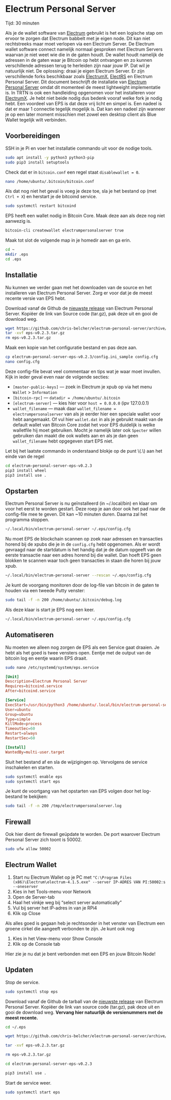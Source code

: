
# Electrum Personal Server

<Callout emoji="&#x2139;">
	Tijd: 30 minuten
</Callout>

Als je de wallet software van [Electrum](https://electrum.org/#home) gebruikt is het een logische stap om ervoor te zorgen dat Electrum babbelt met je eigen node. Dit kan niet rechtstreeks maar moet verlopen via een Electrum Server. De Electrum wallet software connect namelijk normaal gesproken met Electrum Servers waarvan je niet weet wie die in de gaten houdt. De wallet houdt namelijk de adressen in de gaten waar je Bitcoin op hebt ontvangen en zo kunnen verschillende adressen terug te herleiden zijn naar jouw IP. Dat wil je natuurlijk niet. De oplossing: draai je eigen Electrum Server. Er zijn verschillende forks beschikbaar zoals [ElectrumX](https://github.com/spesmilo/electrumx), [ElectRS](https://github.com/romanz/electrs) en Electrum Personal Server. Dit document beschrijft de installatie van [Electrum Personal Server](https://github.com/chris-belcher/electrum-personal-server) omdat dit momenteel de meest lightweight implementatie is. In TRTN is ook een handleiding opgenomen voor het installeren voor [ElectrumX](/bitcoin-core-extensions/electrum-x). Je hebt niet beide nodig dus bedenk vooraf welke fork je nodig hebt. Een voordeel van EPS is dat deze vrij licht en simpel is. Een nadeel is dat er maar 1 connectie tegelijk mogelijk is. Dat kan een nadeel zijn wanneer je op een later moment misschien met zowel een desktop client als Blue Wallet tegelijk wilt verbinden.

## Voorbereidingen

SSH in je Pi en voer het installatie commando uit voor de nodige tools.

```bash
sudo apt install -y python3 python3-pip
sudo pip3 install setuptools
```

Check dat er in `bitcoin.conf` een regel staat `disablewallet = 0`.

```bash
nano /home/ubuntu/.bitcoin/bitcoin.conf
```

Als dat nog niet het geval is voeg je deze toe, sla je het bestand op \(met `Ctrl + X`\) en herstart je de bitcoind service.

```bash
sudo systemctl restart bitcoind
```

EPS heeft een wallet nodig in Bitcoin Core. Maak deze aan als deze nog niet aanwezig is.

```bash
bitcoin-cli createwallet electrumpersonalserver true
```

Maak tot slot de volgende map in je homedir aan en ga erin.

```bash
cd ~
mkdir .eps
cd .eps
```

## Installatie

Nu kunnen we verder gaan met het downloaden van de source en het installeren van Electrum Personal Server. Zorg er voor dat je de meest recente versie van EPS hebt.

Download vanaf de Github de [nieuwste release](https://github.com/chris-belcher/electrum-personal-server/releases) van Electrum Personal Server. Kopiëer de link van Source code \(tar.gz\), pak deze uit en gooi de download weg.

```bash
wget https://github.com/chris-belcher/electrum-personal-server/archive/eps-v0.2.3.tar.gz
tar -xvf eps-v0.2.3.tar.gz
rm eps-v0.2.3.tar.gz
```

Maak een kopie van het configuratie bestand en pas deze aan.

```bash
cp electrum-personal-server-eps-v0.2.3/config.ini_sample config.cfg
nano config.cfg
```

Deze config-file bevat veel commentaar en tips wat je waar moet invullen. Kijk in ieder geval even naar de volgende secties:

* `[master-public-keys]` — zoek in Electrum je xpub op via het menu `Wallet` &gt; `Information`
* `[bitcoin-rpc]` — `datadir = /home/ubuntu/.bitcoin`
* `[electrum-server]` — kies hier voor `host = 0.0.0.0` \(ipv 127.0.0.1\)
* `wallet_filename` — maak daar `wallet_filename = electrumpersonalserver` van als je eerder hier een speciale wallet voor hebt aangemaakt. Of vul hier `wallet.dat` in als je gebruikt maakt van de default wallet van Bitcoin Core zodat het voor EPS duidelijk is welke walletfile hij moet gebruiken. Mocht je namelijk later ook `Specter` willen gebruiken dan maakt die ook wallets aan en als je dan geen `wallet_filename` hebt opgegeven start EPS niet.

<Callout emoji="&#x2139;">
	Let bij het laatste commando in onderstaand blokje op de punt \(.\) aan het einde van de regel
</Callout>

```bash
cd electrum-personal-server-eps-v0.2.3
pip3 install wheel
pip3 install use .
```

## Opstarten

Electrum Personal Server is nu geïnstalleerd \(in ~/.local/bin\) en klaar om voor het eerst te worden gestart. Deze roep je aan door ook het pad naar de config-file mee te geven. Dit kan ~10 minuten duren. Daarna zal het programma stoppen.

```bash
~/.local/bin/electrum-personal-server ~/.eps/config.cfg
```

Nu moet EPS de blockchain scannen op zoek naar adressen en transacties horend bij de xpubs die je in de `config.cfg` hebt opgenomen. Als er wordt gevraagd naar de startdatum is het handig dat je de datum opgeeft van de eerste transactie naar een adres horend bij die wallet. Dan hoeft EPS geen blokken te scannen waar toch geen transacties in staan die horen bij jouw xpub.

```bash
~/.local/bin/electrum-personal-server --rescan ~/.eps/config.cfg
```

Je kunt de voorgang monitoren door de log-file van bitcoin in de gaten te houden via een tweede Putty venster:

```bash
sudo tail -f -n 200 /home/ubuntu/.bitcoin/debug.log
```

Als deze klaar is start je EPS nog een keer.

```bash
~/.local/bin/electrum-personal-server ~/.eps/config.cfg
```

## Automatiseren

Nu moeten we alleen nog zorgen de EPS als een Service gaat draaien. Je hebt als het goed is twee vensters open. Eentje met de output van de bitcoin log en eentje waarin EPS draait.

```bash
sudo nano /etc/systemd/system/eps.service
```

```toml
[Unit]
Description=Electrum Personal Server
Requires=bitcoind.service
After=bitcoind.service

[Service]
ExecStart=/usr/bin/python3 /home/ubuntu/.local/bin/electrum-personal-server /home/ubuntu/.eps/config.cfg
User=ubuntu
Group=ubuntu
Type=simple
KillMode=process
TimeoutSec=60
Restart=always
RestartSec=60

[Install]
WantedBy=multi-user.target
```

Sluit het bestand af en sla de wijzigingen op. Vervolgens de service inschakelen en starten.

```bash
sudo systemctl enable eps
sudo systemctl start eps
```

Je kunt de voortgang van het opstarten van EPS volgen door het log-bestand te bekijken:

```bash
sudo tail -f -n 200 /tmp/electrumpersonalserver.log
```

## Firewall

Ook hier dient de firewall geüpdate te worden. De port waarover Electrum Personal Server zich toont is 50002.

```bash
sudo ufw allow 50002
```

## Electrum Wallet

1. Start nu Electrum Wallet op je PC met `"C:\Program Files (x86)\Electrum\electrum-4.1.5.exe" --server IP-ADRES VAN PI:50002:s --oneserver`
2. Kies in het Tools-menu voor Network
3. Open de Server-tab
4. Haal het vinkje weg bij “select server automatically”
5. Vul bij server het IP-adres in van je RPi4
6. Klik op Close

Als alles goed is gegaan heb je rechtsonder in het venster van Electrum een groene cirkel die aangeeft verbonden te zijn. Je kunt ook nog

1. Kies in het View-menu voor Show Console
2. Klik op de Console tab

Hier zie je nu dat je bent verbonden met een EPS en jouw Bitcoin Node!

## Updaten

Stop de service.

```bash
sudo systemctl stop eps
```

Download vanaf de Github de tarball van de [nieuwste release](https://github.com/chris-belcher/electrum-personal-server/releases) van Electrum Personal Server. Kopiëer de link van source code \(tar.gz\), pak deze uit en gooi de download weg. **Vervang hier natuurlijk de versienummers met de meest recente.**

```bash
cd ~/.eps

wget https://github.com/chris-belcher/electrum-personal-server/archive/eps-v0.2.3.tar.gz

tar -xvf eps-v0.2.3.tar.gz

rm eps-v0.2.3.tar.gz

cd electrum-personal-server-eps-v0.2.3

pip3 install use .
```

Start de service weer.

```bash
sudo systemctl start eps
```